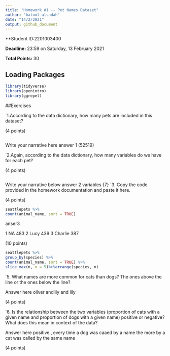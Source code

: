 ```yaml
---
title: "Homework #1 -- Pet Names Dataset"
author: "batool alsadah"
date: "14/2/2021"
output: github_document
---
```


**Student ID:2201003400

**Deadline:** 23:59 on Saturday, 13 February 2021

**Total Points:** 30


## Loading Packages

```r

library(tidyverse)
library(openintro)
library(ggrepel)
```


##Exercises

`1.According to the data dictionary, how many pets are included in this dataset?


(4 points)
```r

```
Write your narrative here
answer 1
(52519)

`2.Again, according to the data dictionary, how many variables do we have for each pet?

(4 points)

```r

```
Write your narrative below
answer 2
variables {7}
`3. Copy the code provided in the homework documentation and paste it here. 

(4 points)

```r
seattlepets %>%
count(animal_name, sort = TRUE)


```
anser3

 1 NA            483
 2 Lucy          439
 3 Charlie       387

(10 points)

```r
seattlepets %>%
group_by(species) %>%
count(animal_name, sort = TRUE) %>%
slice_max(n, n = 5)%>%arrange(species, n)


```

`5.  What names are more common for cats than dogs? The ones above the line or the ones below the line?

Answer here
oliver andlily and lily

(4 points)

`6. Is the relationship between the two variables (proportion of cats with a given name and proportion of dogs with a given name) positive or negative? What does this mean in context of the data?

Answer here
positive , every time a dog was caaed by a name the more by a cat was called by the same name

(4 points)